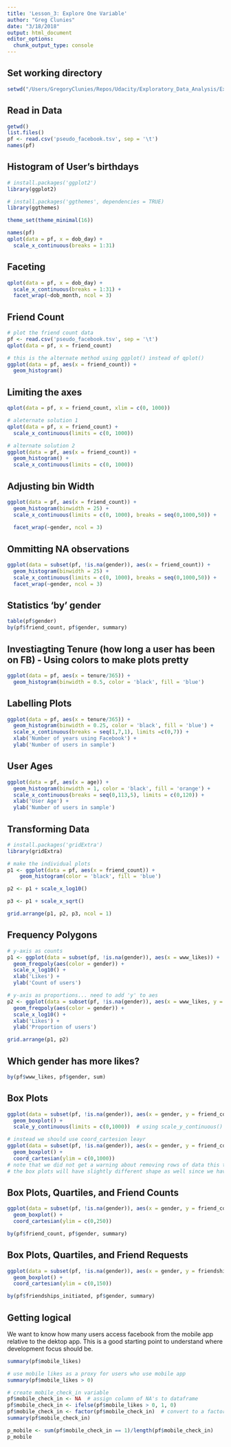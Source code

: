 ```yaml
---
title: 'Lesson_3: Explore One Variable'
author: "Greg Clunies"
date: "3/18/2018"
output: html_document
editor_options: 
  chunk_output_type: console
---
```


## Set working directory
```r
setwd("/Users/GregoryClunies/Repos/Udacity/Exploratory_Data_Analysis/Explore_One_Variable")
```


## Read in Data
```r
getwd()
list.files()
pf <- read.csv('pseudo_facebook.tsv', sep = '\t')
names(pf)
```

## Histogram of User's birthdays
```r
# install.packages('ggplot2')
library(ggplot2)

# install.packages('ggthemes', dependencies = TRUE)
library(ggthemes)

theme_set(theme_minimal(16))

names(pf)
qplot(data = pf, x = dob_day) +
  scale_x_continuous(breaks = 1:31)

```

## Faceting
```r
qplot(data = pf, x = dob_day) +
  scale_x_continuous(breaks = 1:31) +
  facet_wrap(~dob_month, ncol = 3)
```

## Friend Count
```r
# plot the friend count data
pf <- read.csv('pseudo_facebook.tsv', sep = '\t')
qplot(data = pf, x = friend_count)

# this is the alternate method using ggplot() instead of qplot()
ggplot(data = pf, aes(x = friend_count)) + 
  geom_histogram()
```

## Limiting the axes
```r
qplot(data = pf, x = friend_count, xlim = c(0, 1000))

# aleternate solution 1
qplot(data = pf, x = friend_count) +
  scale_x_continuous(limits = c(0, 1000))

# alternate solution 2
ggplot(data = pf, aes(x = friend_count)) +
  geom_histogram() +
  scale_x_continuous(limits = c(0, 1000))
```

## Adjusting bin Width
```r
ggplot(data = pf, aes(x = friend_count)) +
  geom_histogram(binwidth = 25) +
  scale_x_continuous(limits = c(0, 1000), breaks = seq(0,1000,50)) +
  
  facet_wrap(~gender, ncol = 3)
```

## Ommitting NA observations
```r
ggplot(data = subset(pf, !is.na(gender)), aes(x = friend_count)) +
  geom_histogram(binwidth = 25) +
  scale_x_continuous(limits = c(0, 1000), breaks = seq(0,1000,50)) +
  facet_wrap(~gender, ncol = 3)
```

## Statistics 'by' gender
```r
table(pf$gender)
by(pf$friend_count, pf$gender, summary)
```


## Investiagting Tenure (how long a user has been on FB) - Using colors to make plots pretty
```r
ggplot(data = pf, aes(x = tenure/365)) +
  geom_histogram(binwidth = 0.5, color = 'black', fill = 'blue')
```

## Labelling Plots
```r
ggplot(data = pf, aes(x = tenure/365)) +
  geom_histogram(binwidth = 0.25, color = 'black', fill = 'blue') +
  scale_x_continuous(breaks = seq(1,7,1), limits =c(0,7)) +
  xlab('Number of years using Facebook') +
  ylab('Number of users in sample')
```

## User Ages
```r
ggplot(data = pf, aes(x = age)) +
  geom_histogram(binwidth = 1, color = 'black', fill = 'orange') +
  scale_x_continuous(breaks = seq(0,113,5), limits = c(0,120)) +
  xlab('User Age') +
  ylab('Number of users in sample')
```

## Transforming Data
```r
# install.packages('gridExtra')
library(gridExtra)

# make the individual plots
p1 <- ggplot(data = pf, aes(x = friend_count)) +
    geom_histogram(color = 'black', fill = 'blue') 

p2 <- p1 + scale_x_log10()

p3 <- p1 + scale_x_sqrt()

grid.arrange(p1, p2, p3, ncol = 1)
```

## Frequency Polygons
```r
# y-axis as counts
p1 <- ggplot(data = subset(pf, !is.na(gender)), aes(x = www_likes)) +
  geom_freqpoly(aes(color = gender)) +
  scale_x_log10() +
  xlab('Likes') +
  ylab('Count of users')

# y-axis as proportions... need to add 'y' to aes
p2 <- ggplot(data = subset(pf, !is.na(gender)), aes(x = www_likes, y = ..count../sum(..count..))) +
  geom_freqpoly(aes(color = gender)) +
  scale_x_log10() +
  xlab('Likes') +
  ylab('Proportion of users')

grid.arrange(p1, p2)
```

## Which gender has more likes?
```r
by(pf$www_likes, pf$gender, sum)
```

## Box Plots
```r
ggplot(data = subset(pf, !is.na(gender)), aes(x = gender, y = friend_count)) +
  geom_boxplot() + 
  scale_y_continuous(limits = c(0,1000))  # using scale_y_continuous() actually removes data BEFORE plotting the boxes

# instead we should use coord_cartesion leayr
ggplot(data = subset(pf, !is.na(gender)), aes(x = gender, y = friend_count)) +
  geom_boxplot() + 
  coord_cartesian(ylim = c(0,1000))  
# note that we did not get a warning about removing rows of data this time, like we did when using scale_y_continuous()
# the box plots will have slightly different shape as well since we have not ommitted any data
```

## Box Plots, Quartiles, and Friend Counts
```r
ggplot(data = subset(pf, !is.na(gender)), aes(x = gender, y = friend_count)) +
  geom_boxplot() + 
  coord_cartesian(ylim = c(0,250))

by(pf$friend_count, pf$gender, summary)
```

## Box Plots, Quartiles, and Friend Requests
```r
ggplot(data = subset(pf, !is.na(gender)), aes(x = gender, y = friendships_initiated)) +
  geom_boxplot() + 
  coord_cartesian(ylim = c(0,150))

by(pf$friendships_initiated, pf$gender, summary)
```

## Getting logical

We want to know how many users access facebook from the mobile app relative to the dektop app. This is a good starting point to understand where development focus should be.
```r
summary(pf$mobile_likes)

# use mobile likes as a proxy for users who use mobile app
summary(pf$mobile_likes > 0)

# create mobile_check_in variable
pf$mobile_check_in <- NA  # assign column of NA's to dataframe
pf$mobile_check_in <- ifelse(pf$mobile_likes > 0, 1, 0)
pf$mobile_check_in <- factor(pf$mobile_check_in)  # convert to a factor
summary(pf$mobile_check_in)

p_mobile <- sum(pf$mobile_check_in == 1)/length(pf$mobile_check_in)
p_mobile
```


